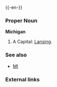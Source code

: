 {{wikipedia}}
{{-en-}}

===Proper Noun===
'''Michigan'''
#A {{USstate}}  Capital: [[Lansing]].
===See also===
*[[MI]]
===External links===
{{pedialite}}